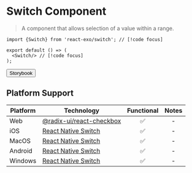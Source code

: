 
# Switch Component

> A component that allows selection of a value within a range.

<Switch/>

```tsx
import {Switch} from 'react-exo/switch'; // [!code focus]

export default () => (
  <Switch/> // [!code focus]
);
```

<Button href="https://exo.fig.run/?path=/docs/primitives-switch">Storybook</Button>

## Platform Support

| Platform | Technology | Functional | Notes |
| -------- | ---------- | :--------: | :---: |
| Web | [@radix-ui/react-checkbox](https://www.radix-ui.com/primitives/docs/components/switch) | ✅ | - |
| iOS | [React Native Switch](https://reactnative.dev/docs/switch) | ✅ | - |
| MacOS | [React Native Switch](https://reactnative.dev/docs/switch) | ✅ | - |
| Android | [React Native Switch](https://reactnative.dev/docs/switch) | ✅ | - |
| Windows | [React Native Switch](https://reactnative.dev/docs/switch) | ✅ | - |
